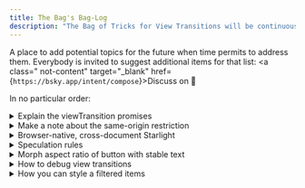 ```yaml
---
title: The Bag's Bag-Log
description: "The Bag of Tricks for View Transitions will be continuously extended. This is the pile of things to address when time permits."
---
```



A place to add potential topics for the future when time permits to address them.
Everybody is invited to suggest additional items for that list: <a class=" not-content" target="_blank" href={`https://bsky.app/intent/compose`}><span>Discuss on <b>🦋</b></span></a>

In no particular order:

<details name="log">
  <summary>Explain the viewTransition promises</summary>
  Explain what the updateCallbackDone, ready and finished promises are useful for,
  and under what circumstances you should cleanup using finished after pageswap
</details>
<details name="log">
  <summary>Make a note about the same-origin restriction</summary>
  The browser wont do view transitions when navigating to a target with different
  origin. Simple rule, but there are pitfalls.
</details>
<details name="log">
  <summary>Browser-native, cross-document Starlight</summary>
  Come up with a guide on how to add cross-document view transitions to a Starlight
  site
</details>
<details name="log">
  <summary>Speculation rules</summary>
  Show sensible solutions to pre-render the new page before the cross-document view transition starts.
</details>
<details name="log">
  <summary>Morph aspect ratio of button with stable text</summary>
  The view transition API turns elements into bitmaps. If you stretch a button, you also stretch the button's text, don't you?
</details>
<details name="log">
  <summary>How to debug view transitions</summary>
  Give a quick tour on how to use the animation section in Chrome's Developer Tools and the Inspection Chamber to debug view transitions.
</details>
<details name="log">
  <summary>How you can style a filtered items</summary>
  You have articles with tags or products in categories? Filter your items and add some nice entry and exit animations.
</details>

<style>{`

main details {
  border-left: 0pt !important;
}
main details::details-content {
  transform: translateX(30px)
}
main summary {
  margin-bottom: 0!important;
}
`}</style>
